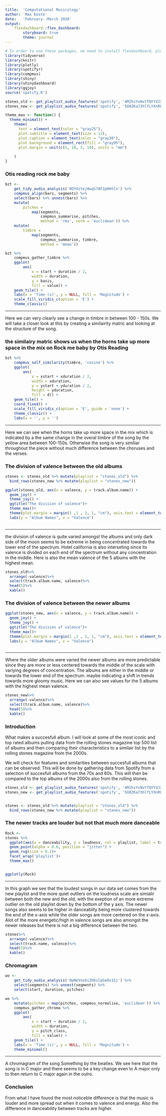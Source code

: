 ```yaml
---
title:  'Computational Musicology'
author: 'Max Koste'
date:   'February--March 2020'
output: 
    flexdashboard::flex_dashboard:
        storyboard: true
        theme: journal
---
```


```r
# In order to use these packages, we need to install flexdashboard, plotly, and Cairo.
library(tidyverse)
library(knitr)
library(plotly)
library(spotifyr)
library(compmus)
library(shiny)
library(shinydashboard)
library(ggjoy)
source('spotify.R')

stones_old <- get_playlist_audio_features('spotify', '4M2hsYvNxtTQYYdJXM7nZf')
stones_new <- get_playlist_audio_features('spotify', '5O8ZKa73hlfLYXnRLbU1xk')

theme_max <- function() {
  theme_minimal() +
    theme(
      text = element_text(color = "gray25"),
      plot.subtitle = element_text(size = 12),
      plot.caption = element_text(color = "gray30"),
      plot.background = element_rect(fill = "gray95"),
      plot.margin = unit(c(5, 10, 5, 10), units = "mm")
      
    )
}

```


### Otis reading rock me baby

```r
bzt <- 
    get_tidy_audio_analysis('0OY4ztej0wqS7AF2pHHtCu') %>% 
    compmus_align(bars, segments) %>% 
    select(bars) %>% unnest(bars) %>% 
    mutate(
        pitches = 
            map(segments, 
                compmus_summarise, pitches, 
                method = 'rms', norm = 'euclidean')) %>% 
    mutate(
        timbre = 
            map(segments, 
                compmus_summarise, timbre, 
                method = 'mean'))
```

```r
bzt %>% 
    compmus_gather_timbre %>% 
    ggplot(
        aes(
            x = start + duration / 2, 
            width = duration, 
            y = basis, 
            fill = value)) + 
    geom_tile() +
    labs(x = 'Time (s)', y = NULL, fill = 'Magnitude') +
    scale_fill_viridis_c(option = 'E') +
    theme_classic()
```

***

Here we can very clearly see a change in timbre in between 100 - 150s. We will take a closer look at this by creating a similairity matric and looking at the structure of the song. 

### the similairy matric shows us when the horns take up more space in the mix on Rock me baby by Otis Reading {data-commentary-width=350}


```r
bzt %>% 
    compmus_self_similarity(timbre, 'cosine') %>% 
    ggplot(
        aes(
            x = xstart + xduration / 2, 
            width = xduration,
            y = ystart + yduration / 2,
            height = yduration,
            fill = d)) + 
    geom_tile() +
    coord_fixed() +
    scale_fill_viridis_c(option = 'E', guide = 'none') +
    theme_classic() +
    labs(x = '', y = '')
```

***

Here we can see when the horns take up more space in the mix which is indicated by a the same change in the overal timbre of the song by the yellow area between 100-150s. Otherwise the song is very similiar throughout the piece without much difference between the choruses and the verses. 

### The division of valence between the old albums

```r



stones <- stones_old %>% mutate(playlist = "stones_old") %>%
  bind_rows(stones_new %>% mutate(playlist = "stones_new"))

ggplot(stones_old, aes(x = valence, y = track.album.name)) + 
  geom_joy() + 
  theme_joy() +
  ggtitle("The division of valence")+
  theme_max()+
  theme(plot.margin = margin(1 ,1 , 1, 1, "cm"), axis.text = element_text(size = 5))+
  labs(y = "Album Names", x = "Valence")
  

```

***
the division of valence is quite varied amongst the albums and only dark side of the moon seems to be extreme in being concentrated towards the lower end of the spectrum. Hotel california is also interseting since its valence is divided on each end of the spectrum without any concentration in the middle. Here is also the mean valence of the 5 albums with the highest mean.

```r
stones_old%>%
  arrange(-valence)%>%
  select(track.album.name, valence)%>%
  head(5)%>%
  kable()
```

### The division of valence between the newer albums

```r
ggplot(stones_new, aes(x = valence, y = track.album.name)) + 
  geom_joy() + 
  theme_joy() +
  ggtitle("The division of valence")+
  theme_max()+
  theme(plot.margin = margin(1 ,1 , 1, 1, "cm"), axis.text = element_text(size = 10))+
  labs(y = "Album Names", x = "Valence")
  

```

***

Where the older albums were varied the newer albums are more predictable since they are more or less centered towards the middle of the scale with variying degrees of concentration. The albums are either in the middle or towards the lower end of the spectrum. maybe indicating a shift in trends towards more gloomy music. Here we can also see values for the 5 albums with the highest mean valence.

```r
stones_new%>%
  arrange(-valence)%>%
  select(track.album.name, valence)%>%
  head(5)%>%
  kable()

```

### Introduction

What makes a succesfull album. I will look at some of the most iconic and top rated albums pulling data from the rolling stones magazine top 500 list of albums and then comparing their characteristics to a similair list by the rolling stones magazine from the 2000s. 

We will check for features and similarities between succesfull albums that can be observed. This will be done by gathering data from Spotify from a selection of succesfull albums from the 70s and 60s. This will then be compared to the top albums of the 2000s also from the rolling stones. 

```r
stones_old <- get_playlist_audio_features('spotify', '4M2hsYvNxtTQYYdJXM7nZf')
stones_new <- get_playlist_audio_features('spotify', '5O8ZKa73hlfLYXnRLbU1xk')


stones <- stones_old %>% mutate(playlist = "stones_old") %>%
  bind_rows(stones_new %>% mutate(playlist = "stones_new"))
```


### The newer tracks are louder but not that much more danceable


```r


Rock <-
stones %>%
  ggplot(aes(x = danceability, y = loudness, col = playlist, label = track.name, size = (valence/energy))) + 
  geom_point(alpha = 0.6, position = "jitter") + 
  geom_rug(size = 0.1)+
  facet_wrap('playlist')+
  theme_max()


ggplotly(Rock)
```

***

In this graph we see that the loudest songs in our data set comes from the new playlist and the more quiet outliers on the loudness scale are simialir between both the new and the old, with the exeption of an more extreme outlier on the old playlist down by the bottom of the y axis. The newer songs also seems to be higher in danceablity being more clustered towards the end of the x-axis while the older songs are more centered on the x-axis. Alot of the more energetic/high in valence songs are also amongst the newer releases but there is not a big difference between the two. 

```r
stones%>%
  arrange(-valence)%>%
  select(track.name, valence)%>%
  head(5)%>%
  kable()

```





### Chromagram {data-commentary-width=400}

```r

wo <- 
    get_tidy_audio_analysis('0pNeVovbiZHkulpGeOx1Gj') %>% 
    select(segments) %>% unnest(segments) %>% 
    select(start, duration, pitches)

wo %>% 
    mutate(pitches = map(pitches, compmus_normalise, 'euclidean')) %>% 
    compmus_gather_chroma %>% 
    ggplot(
        aes(
            x = start + duration / 2, 
            width = duration, 
            y = pitch_class, 
            fill = value)) + 
    geom_tile() +
    labs(x = 'Time (s)', y = NULL, fill = 'Magnitude') +
    theme_minimal()
```

***

A chromagram of the song Something by the beatles. We see here that the song is in C major and there seems to be a key change even to A major only to then return to C major again in the outro. 




### Conclusion
From what I have found the most noticeble difference is that the music is louder and more spread out when it comes to valence and energy. Also the difference in danceability between tracks are higher. 

